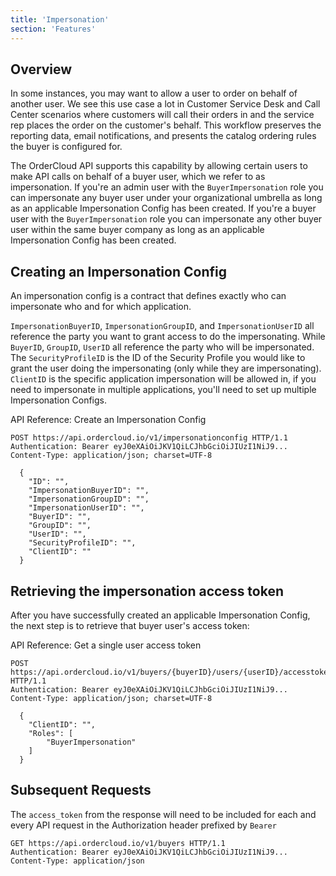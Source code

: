 ```yaml
---
title: 'Impersonation'
section: 'Features'
---
```



## Overview

In some instances, you may want to allow a user to order on behalf of another user. We see this use case a lot in Customer Service Desk and Call Center scenarios where customers will call their orders in and the service rep places the order on the customer's behalf. This workflow preserves the reporting data, email notifications, and presents the catalog ordering rules the buyer is configured for.

The OrderCloud API supports this capability by allowing certain users to make API calls on behalf of a buyer user, which we refer to as impersonation. If you're an admin user with the `BuyerImpersonation` role you can impersonate any buyer user under your organizational umbrella as long as an applicable Impersonation Config has been created. If you're a buyer user with the `BuyerImpersonation` role you can impersonate any other buyer user within the same buyer company as long as an applicable Impersonation Config has been created.

## Creating an Impersonation Config

An impersonation config is a contract that defines exactly who can impersonate who and for which application.

`ImpersonationBuyerID`, `ImpersonationGroupID`, and `ImpersonationUserID` all reference the party you want to grant access to do the impersonating. While `BuyerID`, `GroupID`, `UserID` all reference the party who will be impersonated. The `SecurityProfileID` is the ID of the Security Profile you would like to grant the user doing the impersonating (only while they are impersonating). `ClientID` is the specific application impersonation will be allowed in, if you need to impersonate in multiple applications, you'll need to set up multiple Impersonation Configs.

API Reference: <Link to="/api-reference/authentication-and-authorization/impersonation-configs/create">Create an Impersonation Config</Link>

```http
POST https://api.ordercloud.io/v1/impersonationconfig HTTP/1.1
Authentication: Bearer eyJ0eXAiOiJKV1QiLCJhbGciOiJIUzI1NiJ9...
Content-Type: application/json; charset=UTF-8

  {
    "ID": "",
    "ImpersonationBuyerID": "",
    "ImpersonationGroupID": "",
    "ImpersonationUserID": "",
    "BuyerID": "",
    "GroupID": "",
    "UserID": "",
    "SecurityProfileID": "",
    "ClientID": ""
  }
```

## Retrieving the impersonation access token

After you have successfully created an applicable Impersonation Config, the next step is to retrieve that buyer user's access token:

API Reference: <Link to="/api-reference/buyers/users/get-access-token">Get a single user access token</Link>

```http
POST https://api.ordercloud.io/v1/buyers/{buyerID}/users/{userID}/accesstoken HTTP/1.1
Authentication: Bearer eyJ0eXAiOiJKV1QiLCJhbGciOiJIUzI1NiJ9...
Content-Type: application/json; charset=UTF-8

  {
    "ClientID": "",
    "Roles": [
        "BuyerImpersonation"
    ]
  }
```

## Subsequent Requests

The `access_token` from the response will need to be included for each and every API request in the Authorization header prefixed by `Bearer `

```http
GET https://api.ordercloud.io/v1/buyers HTTP/1.1
Authentication: Bearer eyJ0eXAiOiJKV1QiLCJhbGciOiJIUzI1NiJ9...
Content-Type: application/json
```